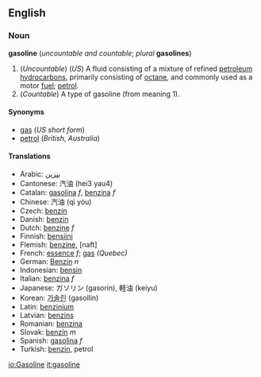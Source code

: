 ==English==
===Noun===
'''gasoline''' (''uncountable and countable''; ''plural'' '''gasolines''')

# (''Uncountable'') (''US'') A fluid consisting of a mixture of refined [[petroleum]] [[hydrocarbon]]s, primarily consisting of [[octane]], and commonly used as a motor [[fuel]]; [[petrol]].
# (''Countable'') A type of gasoline (from meaning 1).

====Synonyms====
*[[gas]] (''US short form'')
*[[petrol]] (''British'', ''Australia'')

====Translations====
*Arabic: [[بنزين]]
*Cantonese: 汽油 (hei3 yau4)
*Catalan: [[gasolina]] ''f'', [[benzina]] ''f''
*Chinese: 汽油 (qì yóu)
*Czech: [[benzín]]
*Danish: [[benzin]]
*Dutch: [[benzine]] ''f''
*Finnish: [[bensiini]]
*Flemish: [[benzine]], [naft]
*French: [[essence]] ''f''; [[gas]] ''(Quebec)''
*German: [[Benzin]] ''n''
*Indonesian: [[bensin]]
*Italian: [[benzina]] ''f''
*Japanese: ガソリン (gasorin), 軽油 (keiyu)
*Korean: [[가솔린]] (gasollin)
*Latin: [[benzinium]]
*Latvian: [[benzins]]
*Romanian: [[benzina]]
*Slovak: [[benzín]] ''m''
*Spanish: [[gasolina]] ''f''
*Turkish: [[benzin]], petrol

[[io:Gasoline]]
[[it:gasoline]]